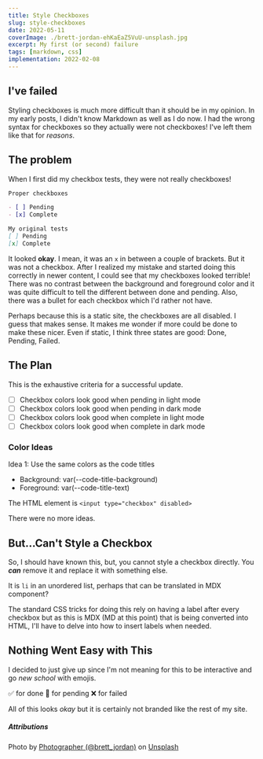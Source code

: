 ```yaml
---
title: Style Checkboxes
slug: style-checkboxes
date: 2022-05-11
coverImage: ./brett-jordan-ehKaEaZ5VuU-unsplash.jpg
excerpt: My first (or second) failure
tags: [markdown, css]
implementation: 2022-02-08
---
```


## I've failed

Styling checkboxes is much more difficult than it should be in my opinion. In my early posts, I didn't know Markdown as well as I do now. I had the wrong syntax for checkboxes so they actually were not checkboxes! I've left them like that for _reasons_.

## The problem

When I first did my checkbox tests, they were not really checkboxes!

```markdown
Proper checkboxes

- [ ] Pending
- [x] Complete

My original tests
[ ] Pending
[x] Complete
```

It looked **okay**. I mean, it was an `x` in between a couple of brackets. But it was not a checkbox. After I realized my mistake and started doing this correctly in newer content, I could see that my checkboxes looked terrible! There was no contrast between the background and foreground color and it was quite difficult to tell the different between done and pending. Also, there was a bullet for each checkbox which I'd rather not have.

<Info>

Perhaps because this is a static site, the checkboxes are all disabled. I guess that
makes sense. It makes me wonder if more could be done to make these nicer. Even if
static, I think three states are good: Done, Pending, Failed.

</Info>

## The Plan

This is the exhaustive criteria for a successful update.

- [ ] Checkbox colors look good when pending in light mode
- [ ] Checkbox colors look good when pending in dark mode
- [ ] Checkbox colors look good when complete in light mode
- [ ] Checkbox colors look good when complete in dark mode

### Color Ideas

Idea 1: Use the same colors as the code titles

- Background: var(--code-title-background)
- Foreground: var(--code-title-text)

The HTML element is `<input type="checkbox" disabled>`

There were no more ideas.

## But...Can't Style a Checkbox

So, I should have known this, but, you cannot style a checkbox directly. You **_can_** remove it and replace it with something else.

It is `li` in an unordered list, perhaps that can be translated in MDX component?

The standard CSS tricks for doing this rely on having a label after every checkbox but as this is MDX (MD at this point) that is being converted into HTML, I'll have to delve into how to insert labels when needed.

## Nothing Went Easy with This

I decided to just give up since I'm not meaning for this to be interactive and go _new school_ with emojis.

✅ for done
🔲 for pending
❌ for failed

All of this looks _okay_ but it is certainly not branded like the rest of my site.

##### Attributions

Photo by [Photographer (@brett_jordan)](https://unsplash.com/@brett_jordan?utm_source=unsplash&utm_medium=referral&utm_content=creditCopyText) on [Unsplash](https://unsplash.com/s/photos/failure?utm_source=unsplash&utm_medium=referral&utm_content=creditCopyText)
